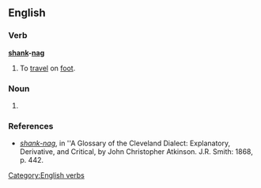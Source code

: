 ==English==

===Verb===
'''[[shank]]-[[nag]]'''

# {{context|idiomatic|archaic|lang=en}} To [[travel]] on [[foot]].

===Noun===
{{en-noun}}

# {{context|idiomatic|lang=en}} {{archaic spelling of|shanks' nag|lang=en}}

===References===
* ''[http://books.google.com/books?id=MMcRAAAAIAAJ&pg=PA442&dq=%22shanks%27+nag%22&lr=&ei=rZxgR6TGN4KotgOgz5iFBw shank-nag]'', in ''A Glossary of the Cleveland Dialect: Explanatory, Derivative, and Critical, by John Christopher Atkinson. J.R. Smith: 1868, p. 442.

[[Category:English verbs]]